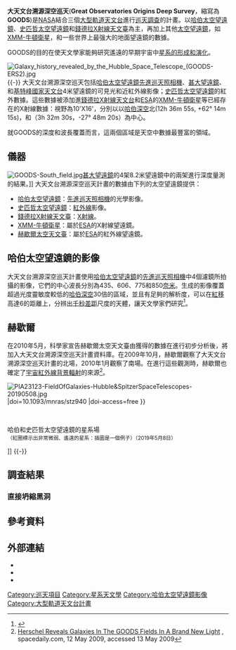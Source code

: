 {{Infobox astronomical survey}}
'''大天文台溯源深空巡天'''('''Great Observatories Origins Deep Survey'''，縮寫為 '''GOODS''')是[[NASA|NASA]]結合三個[[大型軌道天文台計畫|大型軌道天文台]]進行[[巡天調查|巡天調查]]的計畫。以[[哈伯太空望遠鏡|哈伯太空望遠鏡]]、[[史匹哲太空望遠鏡|史匹哲太空望遠鏡]]和[[錢德拉X射線天文臺|錢德拉X射線天文臺]]為主，再加上其他[[太空天文臺|太空望遠鏡]]，如[[XMM-牛頓衛星|XMM-牛頓衛星]]，和一些世界上最强大的地面望遠鏡的數據。

GOODS的目的在使天文學家能夠研究遙遠的早期宇宙中[[星系形成和演化|星系的形成和演化]]。

[[File:Galaxy_history_revealed_by_the_Hubble_Space_Telescope_(GOODS-ERS2).jpg|thumb]]
{{-}}
大天文台溯源深空巡天包括[[哈伯太空望遠鏡|哈伯太空望遠鏡]][[先進巡天照相機|先進巡天照相機]]、[[甚大望遠鏡|甚大望遠鏡]]、和[[基特峰國家天文台|基特峰國家天文台]]4米望遠鏡的可見光和近紅外線影像；[[史匹哲太空望遠鏡|史匹哲太空望遠鏡]]的紅外數據。這些數據被添加進[[錢德拉X射線天文台|錢德拉X射線天文台]]和[[ESA|ESA]]的[[XMM-牛頓衛星|XMM-牛頓衛星]]等已經存在的X射線數據：視野為10'X16'，分別以以[[哈伯深空|哈伯深空]]北(12h 36m 55s, +62° 14m 15s)，和{{link-en|錢德拉深場南|Chandra Deep Field South}}（3h 32m 30s，-27° 48m 20s）為中心。 

就GOODS的深度和波長覆蓋而言，這兩個區域是天空中數據最豐富的領域。

== 儀器 ==
[[File:GOODS-South_field.jpg|thumb]][[甚大望遠鏡|甚大望遠鏡]]的4架8.2米望遠鏡中的兩架進行深度量測的結果。]]
大天文台溯源深空巡天計畫的數據由下列的太空望遠鏡提供： 
* [[哈伯太空望遠鏡|哈伯太空望遠鏡]]：[[先進巡天照相機|先進巡天照相機]]的光學影像。
* [[史匹哲太空望遠鏡|史匹哲太空望遠鏡]]：[[紅外線|紅外線]]影像。
* [[錢德拉X射線天文臺|錢德拉X射線天文臺]]：[[X射線|X射線]]。
* [[XMM-牛頓衛星|XMM-牛頓衛星]]：屬於[[ESA|ESA]]的X射線望遠鏡。
* [[赫歇爾太空天文臺|赫歇爾太空天文臺]]：屬於[[ESA|ESA]]的紅外線望遠鏡。

== 哈伯太空望遠鏡的影像 ==
大天文台溯源深空巡天計畫使用[[哈伯太空望遠鏡|哈伯太空望遠鏡]]的[[先進巡天照相機|先進巡天照相機]]中4個濾鏡所拍攝的影像，它們的中心波長分別為435、606、775和850[[奈米|奈米]]。生成的影像覆蓋超過光度靈敏度較低的[[哈伯深空|哈伯深空]]30倍的區域，並且有足夠的解析度，可以在[[紅移|紅移]]高達6的距離上，分辨出[[秒差距|千秒差距]]尺度的天體，讓天文學家們研究<ref name="Beckwith2006">{{cite journal
   | doi = 10.1086/379232
   | last = Giavalisco
   | first = M.
   | display-authors=etal
   | date = 2004
   | title = The Great Observatories Origins Deep Survey: Initial Results from Optical and Near-Infrared Imaging
   | bibcode = 2004ApJ...600L..93G
   | journal = The Astrophysical Journal
   | volume = 600
   | issue = 2
   | pages = 93–98
 |arxiv = astro-ph/0309105 | s2cid = 35547782
 }}</ref>。

== 赫歇爾 ==
在2010年5月，科學家宣告赫歇爾太空天文臺由{{link-en|光電探測器陣列攝像機和分光計(PACS)和光譜和光度成像接收機(SPIRE)| Herschel Space Observatory#Instrumentation}}獲得的數據在進行初步分析後，將加入大天文台溯源深空巡天計畫資料庫。在2009年10月，赫歇爾觀察了大天文台溯源深空巡天計畫的北場，2010年1月觀察了南場。在進行這些觀測時，赫歇爾也確定了[[宇宙紅外線背景輻射|宇宙紅外線背景輻射]]的來源<ref>[http://www.spacedaily.com/reports/Herschel_Reveals_Galaxies_In_The_Goods_Fields_In_A_Brand_New_Light_999.html Herschel Reveals Galaxies In The GOODS Fields In A Brand New Light] {{Wayback|url=http://www.spacedaily.com/reports/Herschel_Reveals_Galaxies_In_The_Goods_Fields_In_A_Brand_New_Light_999.html |date=20160807165510 }}, spacedaily.com, 12 May 2009, accessed 13 May 2009</ref>。

[[File:PIA23123-FieldOfGalaxies-Hubble&SpitzerSpaceTelescopes-20190508.jpg|thumb]] |doi=10.1093/mnras/stz940 |doi-access=free }}</ref><br> </small></div>哈伯和史匹哲太空望遠鏡的星系場<br><small>（紅圈標示出非常微弱、遙遠的星系：插圖是一個例子）（2019年5月8日）</small></div> ]]
{{-}}

== 調查結果 ==
=== 直接坍縮黑洞 ===

== 參考資料 ==
{{Reflist}}

== 外部連結 ==
* {{official website|http://www.stsci.edu/science/goods/}}
* {{cite web |publisher= [[NASA|NASA]] |work= Image of the Day Gallery |date= Jan 7, 2010 |url= http://www.nasa.gov/multimedia/imagegallery/image_1558.html |title= History Revealed |quote= More than 12 billion years of cosmic history are shown in this panoramic, full-color view of thousands of galaxies |access-date= 2021-04-13 |archive-date= 2021-03-05 |archive-url= https://web.archive.org/web/20210305082108/https://www.nasa.gov/multimedia/imagegallery/image_1558.html |dead-url= no }}
* {{cite web |url= http://www.eso.org/public/videos/esocast21/ |publisher= [[ESO|ESO]] |work= ESOcast |id= 21 |title= The Great Observatories Origins Deep Survey (GOODS) |date= Sep 27, 2010 |access-date= 2021-04-13 |archive-date= 2021-04-20 |archive-url= https://web.archive.org/web/20210420155804/https://www.eso.org/public/videos/esocast21/ |dead-url= no }}

{{哈伯太空望遠鏡}}

[[Category:巡天項目|Category:巡天項目]]
[[Category:星系天文學|Category:星系天文學]]
[[Category:哈伯太空望遠鏡影像|Category:哈伯太空望遠鏡影像]]
[[Category:大型軌道天文台計畫|Category:大型軌道天文台計畫]]